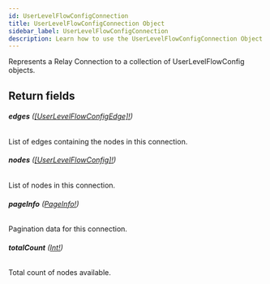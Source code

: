 ```yaml
---
id: UserLevelFlowConfigConnection
title: UserLevelFlowConfigConnection Object
sidebar_label: UserLevelFlowConfigConnection
description: Learn how to use the UserLevelFlowConfigConnection Object for Builder's API.
---
```


Represents a Relay Connection to a collection of UserLevelFlowConfig objects.

## Return fields

###### <b>edges</b> ([[UserLevelFlowConfigEdge]!](/self-managed/composer/builder/api/schema/object/UserLevelFlowConfigEdge.mdx))

List of edges containing the nodes in this connection.

###### <b>nodes</b> ([[UserLevelFlowConfig]!](/self-managed/composer/builder/api/schema/object/UserLevelFlowConfig.mdx))

List of nodes in this connection.

###### <b>pageInfo</b> ([PageInfo!](/self-managed/composer/builder/api/schema/object/PageInfo.mdx))

Pagination data for this connection.

###### <b>totalCount</b> ([Int!](/self-managed/composer/builder/api/schema/scalar/Int.mdx))

Total count of nodes available.
